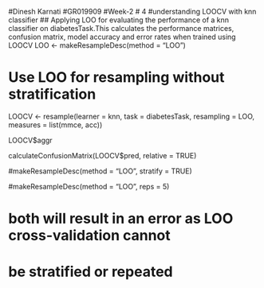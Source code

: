 #Dinesh Karnati 
#GR019909
#Week-2
# 4
#understanding LOOCV with knn classifier
## Applying LOO for evaluating the performance of a knn classifier on diabetesTask.This calculates the performance matrices, confusion matrix, model accuracy and error rates when trained using LOOCV
LOO <- makeResampleDesc(method = "LOO")

# Use LOO for resampling without stratification
LOOCV <- resample(learner = knn, task = diabetesTask, resampling = LOO,
                  measures = list(mmce, acc))

LOOCV$aggr

calculateConfusionMatrix(LOOCV$pred, relative = TRUE)

#makeResampleDesc(method = "LOO", stratify = TRUE)

#makeResampleDesc(method = "LOO", reps = 5)

# both will result in an error as LOO cross-validation cannot
# be stratified or repeated